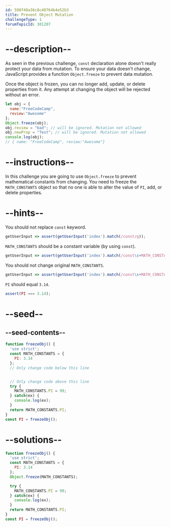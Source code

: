 ```yaml
---
id: 598f48a36c8c40764b4e52b3
title: Prevent Object Mutation
challengeType: 1
forumTopicId: 301207
---
```


# --description--

As seen in the previous challenge, `const` declaration alone doesn't really protect your data from mutation. To ensure your data doesn't change, JavaScript provides a function `Object.freeze` to prevent data mutation.

Once the object is frozen, you can no longer add, update, or delete properties from it. Any attempt at changing the object will be rejected without an error.

```js
let obj = {
  name:"FreeCodeCamp",
  review:"Awesome"
};
Object.freeze(obj);
obj.review = "bad"; // will be ignored. Mutation not allowed
obj.newProp = "Test"; // will be ignored. Mutation not allowed
console.log(obj); 
// { name: "FreeCodeCamp", review:"Awesome"}
```

# --instructions--

In this challenge you are going to use `Object.freeze` to prevent mathematical constants from changing. You need to freeze the `MATH_CONSTANTS` object so that no one is able to alter the value of `PI`, add, or delete properties.

# --hints--

You should not replace `const` keyword.

```js
getUserInput => assert(getUserInput('index').match(/const/g));
```

`MATH_CONSTANTS` should be a constant variable (by using `const`).

```js
getUserInput => assert(getUserInput('index').match(/const\s+MATH_CONSTANTS/g));
```

You should not change original `MATH_CONSTANTS`.

```js
getUserInput => assert(getUserInput('index').match(/const\s+MATH_CONSTANTS\s+=\s+{\s+PI:\s+3.14\s+};/g));
```

`PI` should equal `3.14`.

```js
assert(PI === 3.14);
```

# --seed--

## --seed-contents--

```js
function freezeObj() {
  'use strict';
  const MATH_CONSTANTS = {
    PI: 3.14
  };
  // Only change code below this line


  // Only change code above this line
  try {
    MATH_CONSTANTS.PI = 99;
  } catch(ex) {
    console.log(ex);
  }
  return MATH_CONSTANTS.PI;
}
const PI = freezeObj();
```

# --solutions--

```js
function freezeObj() {
  'use strict';
  const MATH_CONSTANTS = {
    PI: 3.14
  };
  Object.freeze(MATH_CONSTANTS);

  try {
    MATH_CONSTANTS.PI = 99;
  } catch(ex) {
    console.log(ex);
  }
  return MATH_CONSTANTS.PI;
}
const PI = freezeObj();
```
